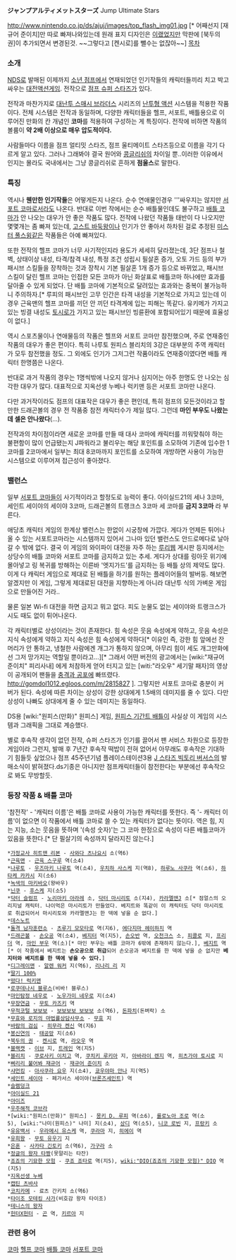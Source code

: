 '''ジャンプアルティメットスターズ'''
Jump Ultimate Stars

http://www.nintendo.co.jp/ds/ajuj/images/top_flash_img01.jpg
[* 어째선지 [재규어 준이치]만 따로 빠져나와있는데 원래 표지 디자인은 [http://auto.img.v4.skyrock.net/4884/58624884/pics/2360433731_small_1.jpg 이랬었지만] 막판에 [북두의 권]이 추가되면서 변경된것. ~~그렇다고 [켄시로]를 뺄수는 없잖아~~]
[[목차]]

=== 소개 ===
[[NDS]]로 발매된 이제까지 [[소년 점프]]에서 연재되었던 인기작들의 캐릭터들끼리 치고 박고 싸우는 [[대전액션게임]]. 전작으로 [[점프 슈퍼 스타즈]]가 있다.

전작과 마찬가지로 [[대난투 스매시 브라더스]] 시리즈의 [[난투형 액션]] 시스템을 적용한 작품이다. 전체 시스템은 전작과 동일하며, 다양한 캐릭터들을 헬프, 서포트, 배틀용으로 이루어진 만화의 칸 개념인 '''코마'''를 적용하여 구성하는 게 특징이다. 전작에 비하면 작품의 볼륨이 '''약 2배 이상으로 매우 압도적이다.'''

사람들마다 이름을 점프 얼티밋 스타즈, 점프 울티메이트 스타즈등으로 이름을 각기 다르게 알고 있다. 그러나 그래봐야 결국 원어와 [[콩글리쉬]]의 차이일 뿐..이러한 이유에서 인지는 몰라도 국내에서는 그냥 콩글리쉬로 흔하게 '''점울스'''로 말한다.


=== 특징 ===
역시나 '''웬만한 인기작들'''은 어떻게든지 나온다. 순수 연애물인경우  '''싸우지는 않지만 [[서포트 코마]]로서라도 나온다. 반대로 이번 작에서는 순수 배틀물인데도 불구하고 [[배틀 코마]]가 안 나오는 대우가 안 좋은 작품도 많다. 전작에 나왔던 작품들 태반이 다 나오지만 몇몇개는 좀 빠져 있는데, [[고스트 바둑왕]]이나 인기가 안 좋아서 하차된 걸로 추정된 [[미스터 풀스윙]]같은 작품들은 아예 빠져있다. 

또한 전작의 헬프 코마가 너무 사기적인지라 용도가 세세히 달라졌는데, 3단 점프나 철벽, 상태이상 내성, 타격/참격 내성, 특정 조건 성립시 필살혼 증가, 오토 가드 등의 부가 패시브 스킬들을 장착하는 것과 장착시 기본 필살혼 1개 증가 등으로 바뀌었고, 패시브 스킬이 달린 헬프 코마는 인접한 모든 코마가 아닌 화살표로 배틀코마 하나에만 효과를 달아줄 수 있게 되었다. 단 배틀 코마에 기본적으로 달려있는 효과와는 중복이 불가능하니 주의하자.[* 루피의 패시브인 고무 인간은 타격 내성을 기본적으로 가지고 있는데 이 경우 근육맨의 헬프 코마를 끼던 안 끼던 타격계에 입는 피해는 똑같다. 유키메가 가지고 있는 빙결 내성도 [[히츠가야 토시로|토시로]]가 가지고 있는 패시브인 빙륜환에 포함되어있기 때문에 효율성이 없다.]

역시 스포츠물이나 연애물등의 작품은 헬프와 서포트 코마만 참전했으며, 주로 연재중인 작품의 대우가 좋은 편이다. 특히 나루토 원피스 블리치의 3강은 대부분의 주역 캐릭터가 모두 참전했을 정도. 그 외에도 인기가 그저그런 작품이라도 연재중이였다면 배틀 캐릭터 한명쯤은 나온다.

반대로 과거 작품의 경우는 1명씩밖에 나오지 않거나 심지어는 아주 한명도 안 나오는 심각한 대우가 많다. 대표적으로 지옥선생 누베나 럭키맨 등은 서포트 코마만 나온다.

다만 과거작이라도 점프의 대표작은 대우가 좋은 편인데, 특히 점프의 모든것이라고 할만한 드래곤볼의 경우 전 작품중 참전 캐릭터수가 제일 많다. 그런데 '''마인 부우도 나왔는데 셀은 안나왔다'''(...).

전작과의 차이점이라면 새로운 코마를 만들 때 대사 코마에 캐릭터를 끼워맞춰야 하는 불편함이 많이 언급됐는지 J파워라고 불리우는 해당 포인트를 소모하여 기존에 입수한 1코마를 2코마에서 일부는 최대 8코마까지 포인트를 소모하여 개방하면 사용이 가능한 시스템으로 이루어져 접근성이 좋아졌다.


=== 밸런스 ===
일부 [[서포트 코마]]들이 사기적이라고 할정도로 능력이 좋다. 아이실드21의 세나 3코마, 세인트 세이야의 세이야 3코마, 드래곤볼의 트랭크스 3코마 세 코마를 '''금지 3코마''' 라 부른다.

애당초 캐릭터 게임의 한계상 밸런스는 한없이 시궁창에 가깝다. 게다가 언제든 튀어나올 수 있는 서포트코마라는 시스템까지 있어서 그나마 있던 밸런스도 안드로메다로 날아갈 수 밖에 없다.
결국 이 게임의 와이파이 대전을 자주 하는 [[루리웹]] 게시판 등지에서는 상당수의 배틀 코마와 서포트 코마를 금지하고 있는 추세. 게다가 상대를 링아웃 위기에 몰아넣고 링 복귀를 방해하는 이른바 '엣지가드'를 금지하는 등 배틀 상의 제약도 많다. 이게 다 캐릭터 게임으로 제대로 된 배틀을 하기를 원하는 플레이어들의 발버둥. 해보면 알겠지만 이 게임, 그렇게 제대로된 대전을 지향하는게 아니라 대난투 식의 가벼운 게임으로 만들어진 거라..

물론 일본 Wi-fi 대전을 하면 금지고 뭐고 없다. 피도 눈물도 없는 세이야와 트랭크스가 시도 때도 없이 튀어나온다.

각 캐릭터별로 상성이라는 것이 존재한다. 힘 속성은 웃음 속성에게 약하고, 웃음 속성은 지식 속성에게 약하고 지식 속성은 힘 속성에게 약하다[* 이유인 즉, 강한 힘 앞에선 잔머리가 안 통하고, 냉철한 사람에겐 개그가 통하지 않으며, 아무리 힘이 세도 개그만화에선 그저 망가지는 역할일 뿐이라고...][* 그래서 어떤 버전의 광고에서는 [wiki:"재규어 준이치" 피리사내] 에게 처참하게 얻어 터지고 있는 [witi:"라오우" 세기말 패자]의 영상이 공개되어 팬들을 [[충격과 공포]]에 빠뜨렸다. http://gomdol1012.egloos.com/m/2815827 ]. 그렇지만 서포트 코마로 충분이 커버가 된다. 속성에 따른 차이는 상성이 강한 상대에게 1.5배의 데미지를 줄 수 있다. 다만 상성이 나빠도 상대에게 줄 수 있는 데미지는 동일하다.

DS용 [wiki:"원피스(만화)" 원피스] 게임, [[원피스 기간트 배틀]]이 사실상 이 게임의 시스템과 그래픽을 그대로 계승했다.

별로 후속작 생각이 없던 전작, 슈퍼 스타즈가 인기를 끌어서 팬 서비스 차원으로 등장한 게임이라 그런지, 발매 후 7년간 후속작 떡밥이 전혀 없어서 아무래도 후속작은 기대하기 힘들듯 싶었으나 점프 45주년기념 플레이스테이션3용 [[J 스타즈 빅토리 버서스]]의 발매소식이 밝혀졌다.ds기종은 아니지만 점프캐릭터들이 참전한다는 부분에선 후속작으로 봐도 무방할듯.



=== 등장 작품 & 배틀 코마 ===
'참전작' - '캐릭터 이름'은 배틀 코마로 사용이 가능한 캐릭터를 뜻한다. 즉 '- 캐릭터 이름'이 없으면 이 작품에서 배틀 코마로 쓸 수 있는 캐릭터가 없다는 뜻이다. 역은 힘, 지는 지능, 소는 웃음을 뜻하며 '(속성 숫자)'는 그 코마 한정으로 속성이 다른 배틀코마가 있음을 뜻한다.[* 단 필살기의 속성까지 달라지진 않는다.]

 *[[가정교사 히트맨 리본]] - [[사와다 츠나요시]] 소(역6)
 *[[근육맨]] - [[근육 스구루]] 역(소4)
 *[[나루토]] - [[우즈마키 나루토]] 역(소4), [[우치하 사스케]] 지(역8), [[하루노 사쿠라]] 역(소6), [[하타케 카카시]] 지(소6)
 *[[녹색의 마키바오]](왕바우)
 *[[닌쿠]] - [[후스케]] 지(소5)
 *[[닥터 슬럼프]] - [[노리마키 아라레]] 소, [[닥터 마시리토]] 소(지4), [[카라멜맨]]J 소[* 점얼스의 오리지널 캐릭터. 나이먹은 마시리토가 만들었다. 베지트와 똑같이 이 캐릭터도 닥터 마시리토로 취급되어서 마시리토와 카라멜맨J는 한 덱에 넣을 순 없다.]
 *[[데스노트]] 
 *[[돌격 남자훈련소]] - [[츠루기 모모타로]] 역(지6), [[에다지마 헤이하치]] 역
 *[[드래곤볼]] - [[손오공]] 역(소4), [[베지터]] 역(지5), [[손오반]] 역, [[오천크스]] 소, [[피콜로]] 지, [[프리더]] 역, [[마인 부우]] 역(소)[* 마인 부우는 배틀 코마가 6밖에 존재하지 않는다.], [[베지트]] 역[* 이 작품에서 베지트는 '''손오공으로 취급'''되어 손오공과 베지트를 한 덱에 넣을 순 없지만 '''베지터와 베지트를 한 덱에 넣을 수 있다.''']
 *[[디그레이맨]] - [[알렌 워커]] 지(역6), [[리나리 리]] 지
 *[[딸기 100%]]
 *[[떴다! 럭키맨]]
 *[[로쿠데나시 블루스]](비바! 블루스) 
 *[[마인탐정 네우로]] - [[노우가미 네우로]] 지(소4)
 *[[무장연금]] - [[무토 카즈키]] 역
 *[[무적코털 보보보]] - [[보보보보 보보보]] 소(역6), [[돈파치]](돈벼락) 소
 *[[무효와 로지의 마법률상담사무소]] - [[무효]] 지
 *[[바람의 검심]] - [[히무라 켄신]] 역(지6)
 *[[봉신연의]] - [[태공망]] 지(소6)
 *[[북두의 권]] - [[켄시로]] 역, [[라오우]] 역
 *[[블랙캣]] - [[이브]] 지, [[트레인]] 역(지5)
 *[[블리치]] - [[쿠로사키 이치고]] 역, [[쿠치키 루키아]] 지, [[아바라이 렌지]] 역, [[히츠가야 토시로]] 지
 *[[삐리리 불어봐 재규어]] - [[재규어 준이치]] 소
 *[[샤먼킹]] - [[아사쿠라 요우]] 지(소4), [[쿄우야마 안나]] 지(역5)
 *[[세인트 세이야]] - 페가서스 세이야([[브론즈세인트]]) 역
 *[[슬램덩크]]
 *[[아이실드 21]]
 *[[아이즈]]
 *[[우주해적 코브라]] 
 *[wiki:"원피스(만화)" 원피스] - [[몽키 D. 루피]] 역(소6), [[롤로노아 조로]] 역(소5), [wiki:"나미(원피스)" 나미] 지(소4), [[상디]] 역(소5), [[니코 로빈]] 지, [[프랑키]] 소
 *[[유유백서]] - [[우라메시 유스케]] 역, [[쿠라마]] 지, [[히에이]] 역
 *[[유희왕]] - [[무토 유우기]] 지
 *[[은혼]] - [[사카타 긴토키]] 소(역6), [[가구라]] 소 
 *[[정글의 왕자 타짱]](못말리는 타잔)
 *[[죠죠의 기묘한 모험]] - [[쿠죠 죠타로]] 역(지5), [[wiki:"DIO(죠죠의 기묘한 모험)" DIO]] 역(지5)
 *[[지옥선생 누베]]
 *[[캡틴 츠바사]] 
 *[[코치카메]] - 료츠 간키치 소(역6)
 *[[타이조 모테킹 사가]](비호감 왕자 타이조)
 *[[테니스의 왕자]]
 *[[헌터X헌터]] - [[곤]] 역, [[키르아]] 지

=== 관련 용어 ===
[[코마]]
[[헬프 코마]]
[[배틀 코마]]
[[서포트 코마]]
